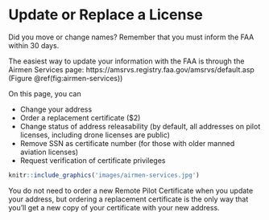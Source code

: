 # Update or Replace a License {#ch-replace-license}

Did you move or change names?  Remember that you must inform the FAA within 30 days.

The easiest way to update your information with the FAA is through the Airmen Services page: https://amsrvs.registry.faa.gov/amsrvs/default.asp (Figure \@ref(fig:airmen-services))

On this page, you can 

- Change your address
- Order a replacement certificate ($2)
- Change status of address releasability (by default, all addresses on pilot licenses, including drone licenses are public)
- Remove SSN as certificate number (for those with older manned aviation licenses)
- Request verification of certificate privileges

```r
knitr::include_graphics('images/airmen-services.jpg')
```

You do not need to order a new Remote Pilot Certificate when you update your address, but ordering a replacement certificate is the only way that you'll get a new copy of your certificate with your new address.  